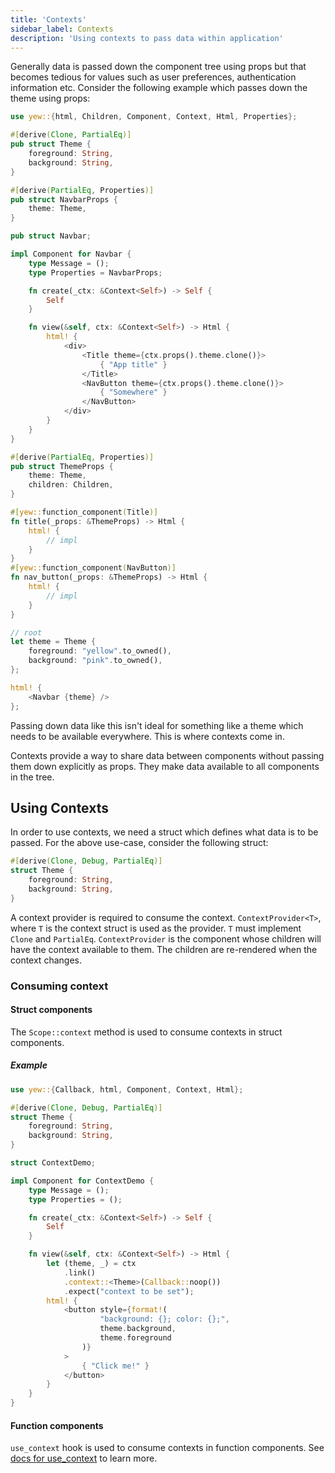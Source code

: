 ```yaml
---
title: 'Contexts'
sidebar_label: Contexts
description: 'Using contexts to pass data within application'
---
```


Generally data is passed down the component tree using props but that becomes tedious for values such as
user preferences, authentication information etc. Consider the following example which passes down the
theme using props:

```rust
use yew::{html, Children, Component, Context, Html, Properties};

#[derive(Clone, PartialEq)]
pub struct Theme {
    foreground: String,
    background: String,
}

#[derive(PartialEq, Properties)]
pub struct NavbarProps {
    theme: Theme,
}

pub struct Navbar;

impl Component for Navbar {
    type Message = ();
    type Properties = NavbarProps;

    fn create(_ctx: &Context<Self>) -> Self {
        Self
    }

    fn view(&self, ctx: &Context<Self>) -> Html {
        html! {
            <div>
                <Title theme={ctx.props().theme.clone()}>
                    { "App title" }
                </Title>
                <NavButton theme={ctx.props().theme.clone()}>
                    { "Somewhere" }
                </NavButton>
            </div>
        }
    }
}

#[derive(PartialEq, Properties)]
pub struct ThemeProps {
    theme: Theme,
    children: Children,
}

#[yew::function_component(Title)]
fn title(_props: &ThemeProps) -> Html {
    html! {
        // impl
    }
}
#[yew::function_component(NavButton)]
fn nav_button(_props: &ThemeProps) -> Html {
    html! {
        // impl
    }
}

// root
let theme = Theme {
    foreground: "yellow".to_owned(),
    background: "pink".to_owned(),
};

html! {
    <Navbar {theme} />
};
```

Passing down data like this isn't ideal for something like a theme which needs to be available everywhere.
This is where contexts come in.

Contexts provide a way to share data between components without passing them down explicitly as props.
They make data available to all components in the tree.

## Using Contexts

In order to use contexts, we need a struct which defines what data is to be passed.
For the above use-case, consider the following struct:

```rust
#[derive(Clone, Debug, PartialEq)]
struct Theme {
    foreground: String,
    background: String,
}
```

A context provider is required to consume the context. `ContextProvider<T>`, where `T` is the context struct is used as the provider.
`T` must implement `Clone` and `PartialEq`. `ContextProvider` is the component whose children will have the context available to them.
The children are re-rendered when the context changes.

### Consuming context

#### Struct components

The `Scope::context` method is used to consume contexts in struct components.

##### Example

```rust
use yew::{Callback, html, Component, Context, Html};

#[derive(Clone, Debug, PartialEq)]
struct Theme {
    foreground: String,
    background: String,
}

struct ContextDemo;

impl Component for ContextDemo {
    type Message = ();
    type Properties = ();

    fn create(_ctx: &Context<Self>) -> Self {
        Self
    }

    fn view(&self, ctx: &Context<Self>) -> Html {
        let (theme, _) = ctx
            .link()
            .context::<Theme>(Callback::noop())
            .expect("context to be set");
        html! {
            <button style={format!(
                    "background: {}; color: {};",
                    theme.background,
                    theme.foreground
                )}
            >
                { "Click me!" }
            </button>
        }
    }
}
```

#### Function components

`use_context` hook is used to consume contexts in function components.
See [docs for use_context](function-components/pre-defined-hooks.mdx#use_context) to learn more.
